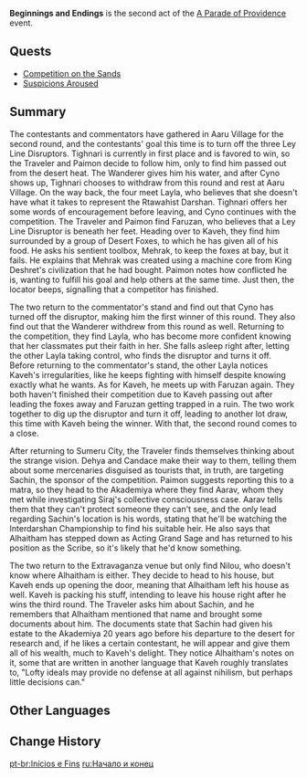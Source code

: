 {{Act Infobox
|image          = A Parade of Providence Chapter.png
|type           = Story
|event_name     = A Parade of Providence
|actNum         = II
|prev           = Comings and Goings
|next           = Gatherings and Partings
}}
'''Beginnings and Endings''' is the second act of the [[A Parade of Providence]] event.

==Quests==
* [[Competition on the Sands]]
* [[Suspicions Aroused]]

==Summary==
{{Description|The Interdarshan Championship has advanced to the second round. The booths are also occupied and spreading the festive cheer. This round will take place in the desert. Will the rankings see some new shifts?}}
The contestants and commentators have gathered in Aaru Village for the second round, and the contestants' goal this time is to turn off the three Ley Line Disruptors. Tighnari is currently in first place and is favored to win, so the Traveler and Paimon decide to follow him, only to find him passed out from the desert heat. The Wanderer gives him his water, and after Cyno shows up, Tighnari chooses to withdraw from this round and rest at Aaru Village. On the way back, the four meet Layla, who believes that she doesn't have what it takes to represent the Rtawahist Darshan. Tighnari offers her some words of encouragement before leaving, and Cyno continues with the competition. The Traveler and Paimon find Faruzan, who believes that a Ley Line Disruptor is beneath her feet. Heading over to Kaveh, they find him surrounded by a group of Desert Foxes, to which he has given all of his food. He asks his sentient toolbox, Mehrak, to keep the foxes at bay, but it fails. He explains that Mehrak was created using a machine core from King Deshret's civilization that he had bought. Paimon notes how conflicted he is, wanting to fulfill his goal and help others at the same time. Just then, the locator beeps, signalling that a competitor has finished.

The two return to the commentator's stand and find out that Cyno has turned off the disruptor, making him the first winner of this round. They also find out that the Wanderer withdrew from this round as well. Returning to the competition, they find Layla, who has become more confident knowing that her classmates put their faith in her. She falls asleep right after, letting the other Layla taking control, who finds the disruptor and turns it off. Before returning to the commentator's stand, the other Layla notices Kaveh's irregularities, like he keeps fighting with himself despite knowing exactly what he wants. As for Kaveh, he meets up with Faruzan again. They both haven't finished their competition due to Kaveh passing out after leading the foxes away and Faruzan getting trapped in a ruin. The two work together to dig up the disruptor and turn it off, leading to another lot draw, this time with Kaveh being the winner. With that, the second round comes to a close.

After returning to Sumeru City, the Traveler finds themselves thinking about the strange vision. Dehya and Candace make their way to them, telling them about some mercenaries disguised as tourists that, in truth, are targeting Sachin, the sponsor of the competition. Paimon suggests reporting this to a matra, so they head to the Akademiya where they find Aarav, whom they met while investigating Siraj's collective consciousness case. Aarav tells them that they can't protect someone they can't see, and the only lead regarding Sachin's location is his words, stating that he'll be watching the Interdarshan Championship to find his suitable heir. He also says that Alhaitham has stepped down as Acting Grand Sage and has returned to his position as the Scribe, so it's likely that he'd know something.

The two return to the Extravaganza venue but only find Nilou, who doesn't know where Alhaitham is either. They decide to head to his house, but Kaveh ends up opening the door, meaning that Alhaitham left his house as well. Kaveh is packing his stuff, intending to leave his house right after he wins the third round. The Traveler asks him about Sachin, and he remembers that Alhaitham mentioned that name and brought some documents about him. The documents state that Sachin had given his estate to the Akademiya 20 years ago before his departure to the desert for research and, if he likes a certain contestant, he will appear and give them all of his wealth, much to Kaveh's delight. They notice Alhaitham's notes on it, some that are written in another language that Kaveh roughly translates to, "Lofty ideals may provide no defense at all against nihilism, but perhaps little decisions can."

==Other Languages==
{{Other Languages
|en        = Beginnings and Endings
|zhs       = 沙起沙落
|zhs_rm    = Shāqǐ Shāluò
|zht       = 沙起沙落
|zht_rm    = Shāqǐ Shāluò
|zh_tl     = 
|ja        = 砂が舞い上がり落ちる
|ja_rm     = Suna ga Maiagari Ochiru
|ja_tl     = The Sand Rises and Falls
|ko        = 오르내리는 모래알
|ko_tl     = A Grain of Sand Rising and Falling
|es        = Crecidas y estiajes
|es_tl     = Risings and Fallings
|es_note   = This is often said in the context of the water level of a river or other body of water.
|fr        = Débuts et fins
|fr_tl     = Beginnings and Endings
|ru        = Начало и конец
|ru_tl     = Beginning and End
|th        = ทรายปลิวว่อนและร่วงลง
|th_rm     = 
|th_tl     = 
|vi        = Cát Nổi Cát Lặng
|vi_tl     = 
|de        = Das Sandmeer flutet und ebbt
|de_tl     = The Sand Sea Ebbs and Flows
|id        = Permulaan dan Akhir
|id_tl     = Beginnings and Endings
|pt        = Inícios e Fins
|pt_tl     = 
|tr        = Başlangıçlar ve Sonlar
|tr_tl     = 
|it        = Principio e fine
|it_tl     = 
}}

==Change History==
{{Change History|3.6}}

[[pt-br:Inícios e Fins]]
[[ru:Начало и конец]]